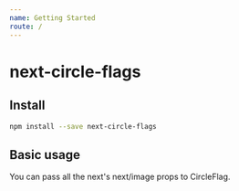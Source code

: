 ```yaml
---
name: Getting Started
route: /
---
```



# next-circle-flags

## Install

```bash
npm install --save next-circle-flags
```

## Basic usage

<Playground>
  <CircleFlag countryCode="es" height={50} width={50}/>
</Playground>

You can pass all the next's next/image props to CircleFlag.